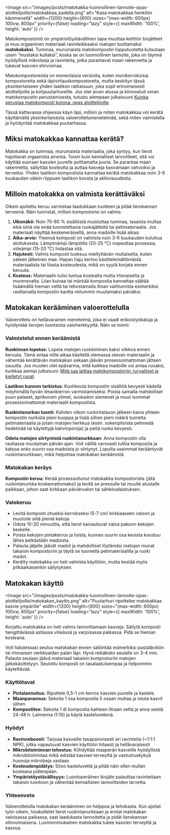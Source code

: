 <Image
  src="/images/posts/matokakka-luonnollinen-lannoite-opas-aloittelijoille/matokakkaa_kadella.png"
  alt="Kasa matokakkaa henkilön kämmenellä"
  width={1200}
  height={800}
  sizes="(max-width: 600px) 100vw, 800px"
  priority={false}
  loading="lazy"
  style={{ maxWidth: '100%', height: 'auto' }}
/>

Matokompostointi on ympäristöystävällinen tapa muuttaa keittiön biojätteet ja muu orgaaninen materiaali ravinteikkaaksi
matojen tuottamaksi **matokakaksi.** Tummaa, murumaista matokompostin lopputuotetta kutsutaan usein “mustaksi kullaksi”,
koska se on luonnollinen lannoite, joka on täynnä hyödyllisiä mikrobeja ja ravinteita, jotka parantavat maan rakennetta
ja tukevat kasvien elinvoimaa.

Matokompostoreista on monenlaisia versioita, kuten monikerroksisia kompostoreita sekä läpivirtauskompostoreita, mutta
keskityn tässä yksinkertaiseen yhden laatikon ratkaisuun, joka sopii erinomaisesti aloittelijoille ja
kotipuutarhureille. Jos olet aivan alussa ja kiinnostuit oman matokompostin perustamisesta, tutustu aiempaan julkaisuuni
[Kuinka perustaa matokomposti kotona: opas aloittelijoille](https://www.luomuliero.fi/blogi/julkaisu/kuinka-perustaa-matokomposti-kotona-opas-aloittelijoille).

Tässä kattavassa ohjeessa käyn läpi, milloin ja miten matokakkaa voi kerätä käyttämällä yksinkertaisesta
valoerottelumenetelmää, sekä miten valmistella ja hyödyntää matokakkaa puutarhassa.

## Miksi matokakkaa kannattaa kerätä?

Matokakka on tummaa, murumaista materiaalia, joka syntyy, kun lierot hajottavat orgaanista ainesta. Toisin kuin
kemialliset lannoitteet, sitä voi käyttää suoraan kasvien juurelle polttamatta juuria. Se parantaa maan rakennetta,
säilyttää kosteutta ja auttaa kasveja kasvamaan vahvoiksi ja terveiksi. Yhden laatikon kompostista kannattaa kerätä
matokakkaa noin 3-6 kuukauden välein riippuen laatikon koosta ja aktiivisuudesta.

## Milloin matokakka on valmista kerättäväksi

Oikein ajoitettu keruu varmistaa laadukkaan tuotteen ja pitää lierokannan terveenä. Näin tunnistat, milloin kompostorisi
on valmis:

1. **Ulkonäkö:** Noin 70-80 % sisällöstä muistuttaa tummaa, tasaista multaa eikä siinä ole enää tunnistettavia
   ruokajätteitä tai petimateriaalia. Jos materiaali näyttää keskeneräiseltä, anna madoille lisää aikaa.
2. **Aika-arvio:** Yleensä komposti on valmista noin 3-6 kuukauden kuluttua aloituksesta. Lämpimämpi lämpötila (20-25
   °C) nopeuttaa prosessia, viileämpi (15-20 °C) hidastaa sitä.
3. **Hajutesti:** Valmis komposti tuoksuu miellyttävän multaiselta, kuten sateen jälkeinen maa. Hapan haju kertoo
   käsittelemättömästä materiaalista tai liiasta kosteudesta, mikä on syytä korjata ennen keruuta.
4. **Kosteus:** Materiaalin tulisi tuntua kostealta mutta irtonaiselta ja murenevalta. Liian kuivaa tai märkää kompostia
   kannattaa säätää lisäämällä hieman vettä tai tehostamalla ilman vaihtumista esimerkiksi raottamalla kompostin kantta
   reilummin muutamaksi päiväksi.

## Matokakan kerääminen valoerottelulla

Valoerottelu on hellävarainen menetelmä, joka ei vaadi erikoistyökaluja ja hyödyntää lierojen luontaista valoherkkyyttä.
Näin se toimii:

### Valmistelut ennen keräämistä

**Ruokinnan lopetus:** Lopeta matojen ruokkiminen kaksi viikkoa ennen keruuta. Tämä antaa niille aikaa käsitellä
olemassa olevan materiaalin ja vähentää kerättävän matokakan sekaan jäävän prosessoimattoman jätteen osuutta. Jos muuten
olet epävarma, mitä kaikkea madoille voi antaa ruoaksi, kurkkaa aiempi julkaisuni:
[Mitä saa laittaa matokompostoriin: turvalliset ja kielletyt ruoat](https://www.luomuliero.fi/blogi/julkaisu/mita-saa-laittaa-matokompostoriin-turvalliset-ja-kielletyt-ruoat).

**Laatikon kunnon tarkistus:** Kuohkeuta kompostin sisältöä kevyesti kädellä möyhimällä hyvän ilmankierron
varmistamiseksi. Poista samalla mahdolliset puun palaset, aprikoosin ytimet, avokadon siemenet ja muut isommat
prosessoimattomat materiaalit kompostista.

**Ruokintanurkan luonti:** Kahden viikon ruokintatauon jälkeen kaiva yhteen kompostin nurkista pieni kuoppa ja lisää
siihen pieni määrä tuoretta petimateriaalia ja jotain matojen herkkua (esim. sokeripitoista pehmeää hedelmää tai
käytettyjä kahvinporoja) ja peitä ruoka kevyesti.

**Odota matojen siirtymistä ruokintanurkkaan:** Anna kompostin olla rauhassa muutaman päivän ajan. Voit välillä
varovasti tutkia kompostia ja katsoa onko suurin osa madoista jo siirtynyt. Lopulta useimmat kerääntyvät
ruokintanurkkaan, mikä helpottaa matokakan keräämistä.

### Matokakan keräys

**Kompostin keruu:** Kerää prosessoitunut matokakka kompostorista (jätä ruokintanurkka koskemattomaksi) ja levitä se
pressulle tai muulle alustalle paikkaan, johon saat kirkkaan päivänvalon tai sähkövalaistuksen.

### Valokeruu

- Levitä komposti ohueksi kerrokseksi (5-7 cm) kirkkaaseen valoon ja muotoile siitä pieniä kekoja.
- Odota 10-20 minuuttia, että lierot kaivautuvat valoa pakoon kekojen keskelle.
- Poista kekojen pintakerros ja toista, kunnes suurin osa keoista koostuu lähes pelkästään madoista.
- Palauta jäljelle jäävät madot ja mahdolliset löytämäsi matojen munat takaisin kompostoriin ja täytä se tuoreella
  petimateriaalilla ja ruoki madot.
- Kerätty matokakka on heti valmista käyttöön, mutta kestää myös pitkäaikaisenkin säilytyksen.

## Matokakan käyttö

<Image
  src="/images/posts/matokakka-luonnollinen-lannoite-opas-aloittelijoille/matokakan_kaytto.png"
  alt="Puutarhuri ripottelee matokakkaa kasvie ympärille"
  width={1200}
  height={800}
  sizes="(max-width: 600px) 100vw, 800px"
  priority={false}
  loading="lazy"
  style={{ maxWidth: '100%', height: 'auto' }}
/>

Korjattu matokakka on heti valmis lannoittamaan kasveja. Säilytä komposti hengittävässä astiassa viileässä ja
varjoisassa paikassa. Pidä se hieman kosteana.

<aside>
  Voit halutessasi seuloa matokakan ennen säilöntää esimerkiksi pastalävikön tai irtonaisen verkkoaidan palan läpi. Hyvä
  reikäkoko seulalle on 3-4 mm. Palauta seulaan jäävä materiaali takaisin kompostoriin matojen jatkokäsittelyyn.
  Seulottu komposti on tasalaatuisempaa ja helpommin käytettävää.
</aside>

### Käyttötavat

- **Pintalannoitus:** Ripottele 0,5-1 cm kerros kasvien juurelle ja kastele.
- **Maanparannus:** Sekoita 1 osa kompostia 5 osaan multaa ja istuta kasvit siihen
- **Kompostitee:** Sekoita 1 dl kompostia kahteen litraan vettä ja anna seistä 24-48 h. Laimenna (1:10) ja käytä
  kasteluvetenä.

### Hyödyt

- **Ravinneboosti:** Tarjoaa kasveille tasapainoisesti eri ravinteita (~1:1:1 NPK), jotka vapautuvat kasvien käyttöön
  hitaasti ja hellävaraisesti
- **Mikrobitoiminnan tehostus:** Kiihdyttää maaperän kasveille hyödyllistä mikrobitoimintaa mikä edistää kasvien
  terveyttä ja vastustuskykyä huonoja mikrobeja vastaan
- **Kosteudenpidätys:** Sitoo kasteluvettä ja pitää näin ollen mullan kosteana pidempään.
- **Ympäristöystävällisyys:** Luontoperäinen biojäte palauttaa ravinteitaan takaisin luontoon ja vähentää kemiallisten
  lannoitteiden tarvetta.

### Yhteenveto

Valoerottelulla matokakan kerääminen on helppoa ja tehokasta. Kun ajoitat työn oikein, houkuttelet lierot
ruokintanurkkaan ja erotat matokakan valoisassa paikassa, saat laadukasta lannoitetta ja pidät lierokannan
elinvoimaisena. Luonnonmukainen matokakka tukee kasvien terveyttä ja kasvua.
